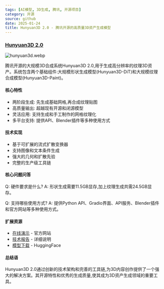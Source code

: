 ```yaml
---
tags: [AI模型, 3D生成, 腾讯, 开源项目]
category: 开源
source: github
date: 2025-01-24
title: Hunyuan3D 2.0 - 腾讯开源的高质量3D资产生成模型
---
```


### [Hunyuan3D 2.0](https://github.com/Tencent/Hunyuan3D-2)

![hunyuan3d.webp](https://img.mengpeng.tech/i/2025/02/07/67a59e98b22e7.webp)

腾讯开源的大规模3D合成系统Hunyuan3D 2.0,用于生成高分辨率的纹理3D资产。系统包含两个基础组件:大规模形状生成模型(Hunyuan3D-DiT)和大规模纹理合成模型(Hunyuan3D-Paint)。

#### 核心特性

- 两阶段生成: 先生成基础网格,再合成纹理贴图
- 高质量输出: 超越现有开源和闭源模型
- 灵活应用: 支持生成和手工制作的网格纹理化
- 多平台支持: 提供API、Blender插件等多种使用方式

#### 技术实现

- 基于可扩展的流式扩散变换器
- 支持图像和文本条件生成
- 强大的几何和扩散先验
- 完整的生产级工具链

#### 核心问题问答

Q: 硬件要求是什么?
A: 形状生成需要11.5GB显存,加上纹理生成共需24.5GB显存。

Q: 支持哪些使用方式?
A: 提供Python API、Gradio界面、API服务、Blender插件和官方网站等多种使用方式。

#### 扩展资源

- [在线演示](https://3d.hunyuan.tencent.com) - 官方网站
- [技术报告](https://arxiv.org/abs/2501.12202) - 详细说明
- [模型下载](https://huggingface.co/tencent/Hunyuan3D-2) - HuggingFace

#### 总结语

Hunyuan3D 2.0通过创新的技术架构和完善的工具链,为3D内容创作提供了一个强大的解决方案。其开源特性和优秀的生成质量,使其成为3D资产生成领域的重要工具。 